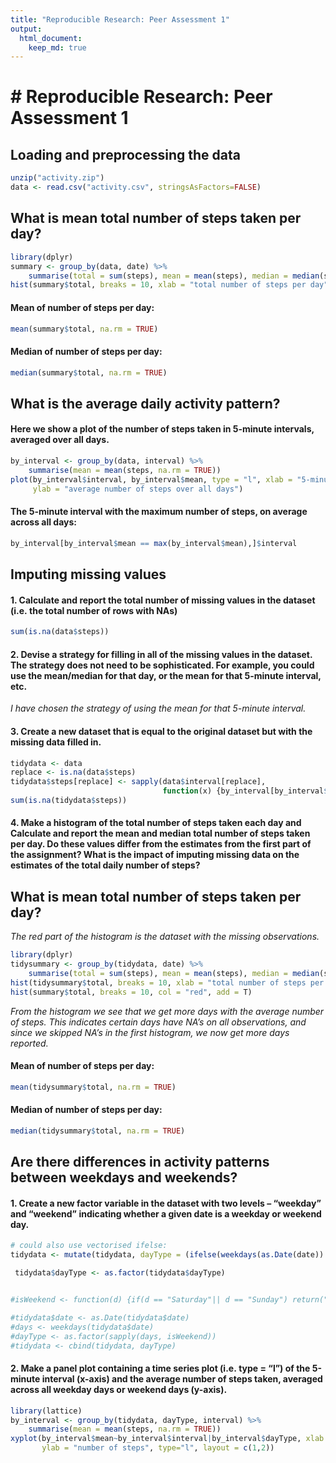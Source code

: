 ```yaml
---
title: "Reproducible Research: Peer Assessment 1"
output: 
  html_document:
    keep_md: true
---
```


# Reproducible Research: Peer Assessment 1
==================================================

## Loading and preprocessing the data

```r
unzip("activity.zip")
data <- read.csv("activity.csv", stringsAsFactors=FALSE)
```

## What is mean total number of steps taken per day?
```r
library(dplyr)
summary <- group_by(data, date) %>%
    summarise(total = sum(steps), mean = mean(steps), median = median(steps))
hist(summary$total, breaks = 10, xlab = "total number of steps per day", main="Histogram of number of steps per day")
```

#### Mean of number of steps per day:

```r
mean(summary$total, na.rm = TRUE)
```
#### Median of number of steps per day:

```r
median(summary$total, na.rm = TRUE)
```

## What is the average daily activity pattern?
#### Here we show a plot of the number of steps taken in 5-minute intervals, averaged over all days.
```r
by_interval <- group_by(data, interval) %>%
    summarise(mean = mean(steps, na.rm = TRUE))
plot(by_interval$interval, by_interval$mean, type = "l", xlab = "5-minute interval", 
     ylab = "average number of steps over all days")
```
#### The 5-minute interval with the maximum number of steps, on average across all days:
```r
by_interval[by_interval$mean == max(by_interval$mean),]$interval
```

## Imputing missing values

#### 1. Calculate and report the total number of missing values in the dataset (i.e. the total number of rows with NAs)
```r
sum(is.na(data$steps))
```

#### 2. Devise a strategy for filling in all of the missing values in the dataset. The strategy does not need to be sophisticated. For example, you could use the mean/median for that day, or the mean for that 5-minute interval, etc.

*I have chosen the strategy of using the mean for that 5-minute interval.*

#### 3. Create a new dataset that is equal to the original dataset but with the missing data filled in.
```r
tidydata <- data
replace <- is.na(data$steps)
tidydata$steps[replace] <- sapply(data$interval[replace], 
                                  function(x) {by_interval[by_interval$interval == x, "mean"]})
sum(is.na(tidydata$steps))
```

#### 4. Make a histogram of the total number of steps taken each day and Calculate and report the mean and median total number of steps taken per day. Do these values differ from the estimates from the first part of the assignment? What is the impact of imputing missing data on the estimates of the total daily number of steps?
## What is mean total number of steps taken per day?

*The red part of the histogram is the dataset with the missing observations.*
```r
library(dplyr)
tidysummary <- group_by(tidydata, date) %>%
    summarise(total = sum(steps), mean = mean(steps), median = median(steps))
hist(tidysummary$total, breaks = 10, xlab = "total number of steps per day", main="Histogram of number of steps per day")
hist(summary$total, breaks = 10, col = "red", add = T)
```

*From the histogram we see that we get more days with the average number of steps. This indicates certain days have NA's on all observations, and since we skipped NA's in the first histogram, we now get more days reported.*

#### Mean of number of steps per day:

```r
mean(tidysummary$total, na.rm = TRUE)
```
#### Median of number of steps per day:

```r
median(tidysummary$total, na.rm = TRUE)
```



## Are there differences in activity patterns between weekdays and weekends?

#### 1. Create a new factor variable in the dataset with two levels -- "weekday" and "weekend" indicating whether a given date is a weekday or weekend day.

```r

# could also use vectorised ifelse:
tidydata <- mutate(tidydata, dayType = (ifelse(weekdays(as.Date(date)) == 'Saturday' | weekdays(as.Date(date)) == 'Sunday', 'weekend', 'weekday')))

 tidydata$dayType <- as.factor(tidydata$dayType)


#isWeekend <- function(d) {if(d == "Saturday"|| d == "Sunday") return("weekend") else "weekday"}

#tidydata$date <- as.Date(tidydata$date)
#days <- weekdays(tidydata$date)
#dayType <- as.factor(sapply(days, isWeekend))
#tidydata <- cbind(tidydata, dayType)

```


#### 2. Make a panel plot containing a time series plot (i.e. type = "l") of the 5-minute interval (x-axis) and the average number of steps taken, averaged across all weekday days or weekend days (y-axis). 

```r
library(lattice)
by_interval <- group_by(tidydata, dayType, interval) %>%
    summarise(mean = mean(steps, na.rm = TRUE))
xyplot(by_interval$mean~by_interval$interval|by_interval$dayType, xlab = "interval", 
       ylab = "number of steps", type="l", layout = c(1,2))
```